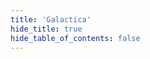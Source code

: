 ```yaml
---
title: 'Galactica'
hide_title: true
hide_table_of_contents: false
---
```



<ChainLayout>
  <ChainHero
    name="Galactica"
    iconUrl="img/"
    bgColor=""
    scope="testnet"
    chainId="galactica_9302-1"
    nodeVersion="v0.2.7"
    token=""
    stakeUrl=""
    restakeUrl=""
    websiteUrl="https://galactica.com/"
    githubUrl="https://github.com/Galactica-corp/networks"
    xUrl="https://twitter.com/GalacticaNet"
    discordUrl="https://discord.gg/galactica"
  />

  <ProductLinks
    appUrl=""
    appImageUrl="img/products/"
    explorerUrl=""
    faucetUrl=""
  />

  <ToolsGrid
    chainName="galactica"
    showInstall={true}
    showUpgrade={true}
    showGenesis={true}
    showCli={true}
    showEndpoints={true}
    showStateSync={true}
    showSnapshot={true}
    showLivePeers={true}
    showSeed={true}
    showAddressBook={true}
    showExplorersList={false}
    showPublicEndpoints={false}
    showUsefulTools={false}
    showUpgradeWatcher={false}
  />

</ChainLayout>
